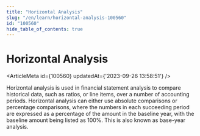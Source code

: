 ```yaml
---
title: "Horizontal Analysis"
slug: "/en/learn/horizontal-analysis-100560"
id: "100560"
hide_table_of_contents: true
---
```



# Horizontal Analysis

<ArticleMeta id={100560} updatedAt={'2023-09-26 13:58:51'} />
<div className='border-solid border-b border-t-0 my-4 border-[var(--ifm-color-gray-300)]' />

Horizontal analysis is used in financial statement analysis to compare historical data, such as ratios, or line items, over a number of accounting periods. Horizontal analysis can either use absolute comparisons or percentage comparisons, where the numbers in each succeeding period are expressed as a percentage of the amount in the baseline year, with the baseline amount being listed as 100%. This is also known as base-year analysis.
